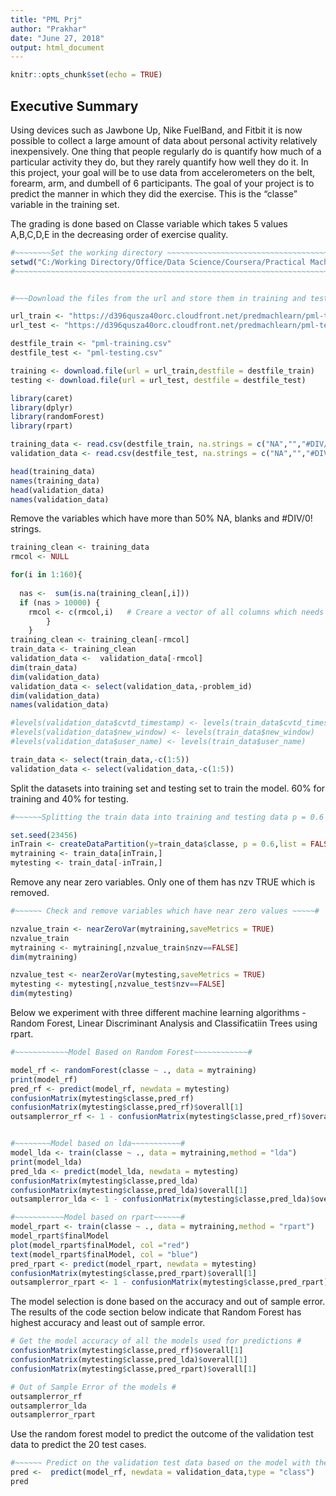 ```yaml
---
title: "PML Prj"
author: "Prakhar"
date: "June 27, 2018"
output: html_document
---
```


```r
knitr::opts_chunk$set(echo = TRUE)
```

## Executive Summary
Using devices such as Jawbone Up, Nike FuelBand, and Fitbit it is now possible to collect a large amount of data about personal activity relatively inexpensively. One thing that people regularly do is quantify how much of a particular activity they do, but they rarely quantify how well they do it. In this project, your goal will be to use data from accelerometers on the belt, forearm, arm, and dumbell of 6 participants.
The goal of your project is to predict the manner in which they did the exercise. This is the "classe" variable in the training set.

The grading is done based on Classe variable which takes 5 values A,B,C,D,E in the decreasing order of exercise quality. 


```r
#~~~~~~~~Set the working directory ~~~~~~~~~~~~~~~~~~~~~~~~~~~~~~~~~~~~~~~~~~~~~~~~~~~~~~~~#
setwd("C:/Working Directory/Office/Data Science/Coursera/Practical Machine Learning")
#~~~~~~~~~~~~~~~~~~~~~~~~~~~~~~~~~~~~~~~~~~~~~~~~~~~~~~~~~~~~~~~~~~~~~~~~~~~~~~~~~~~~~~~~~~#


#~~~Download the files from the url and store them in training and testing data frame~~~#

url_train <- "https://d396qusza40orc.cloudfront.net/predmachlearn/pml-training.csv"
url_test <- "https://d396qusza40orc.cloudfront.net/predmachlearn/pml-testing.csv"

destfile_train <- "pml-training.csv"
destfile_test <- "pml-testing.csv"

training <- download.file(url = url_train,destfile = destfile_train)
testing <- download.file(url = url_test, destfile = destfile_test)
```


```r
library(caret)
library(dplyr)
library(randomForest)
library(rpart)
```


```r
training_data <- read.csv(destfile_train, na.strings = c("NA","","#DIV/0!"))
validation_data <- read.csv(destfile_test, na.strings = c("NA","","#DIV/0!"))

head(training_data)
names(training_data)
head(validation_data)
names(validation_data)

```
Remove the variables which have more than 50% NA, blanks and #DIV/0! strings. 

```r

training_clean <- training_data 
rmcol <- NULL

for(i in 1:160){ 
  
  nas <-  sum(is.na(training_clean[,i]))
  if (nas > 10000) { 
    rmcol <- c(rmcol,i)   # Creare a vector of all columns which needs to be removed #
        }
    }  
training_clean <- training_clean[-rmcol]
train_data <- training_clean
validation_data <-  validation_data[-rmcol]
dim(train_data)
dim(validation_data)
validation_data <- select(validation_data,-problem_id)
dim(validation_data)
names(validation_data)

#levels(validation_data$cvtd_timestamp) <- levels(train_data$cvtd_timestamp)
#levels(validation_data$new_window) <- levels(train_data$new_window)
#levels(validation_data$user_name) <- levels(train_data$user_name)

train_data <- select(train_data,-c(1:5))
validation_data <- select(validation_data,-c(1:5))

```

Split the datasets into training set and testing set to train the model. 60% for training and 40% for testing.

```r
#~~~~~~Splitting the train data into training and testing data p = 0.6 ~~~~~~#

set.seed(23456)
inTrain <- createDataPartition(y=train_data$classe, p = 0.6,list = FALSE)
mytraining <- train_data[inTrain,]
mytesting <- train_data[-inTrain,]

```

Remove any near zero variables. Only one of them has nzv TRUE which is removed. 

```r

#~~~~~~ Check and remove variables which have near zero values ~~~~~#

nzvalue_train <- nearZeroVar(mytraining,saveMetrics = TRUE)
nzvalue_train
mytraining <- mytraining[,nzvalue_train$nzv==FALSE]
dim(mytraining)

nzvalue_test <- nearZeroVar(mytesting,saveMetrics = TRUE)
mytesting <- mytesting[,nzvalue_test$nzv==FALSE]
dim(mytesting)

```
Below we experiment with three different machine learning algorithms - Random Forest, Linear Discriminant Analysis and Classificatiin Trees using rpart. 

```r
#~~~~~~~~~~~~Model Based on Random Forest~~~~~~~~~~~~#

model_rf <- randomForest(classe ~ ., data = mytraining)
print(model_rf)
pred_rf <- predict(model_rf, newdata = mytesting)
confusionMatrix(mytesting$classe,pred_rf)
confusionMatrix(mytesting$classe,pred_rf)$overall[1]
outsamplerror_rf <- 1 - confusionMatrix(mytesting$classe,pred_rf)$overall[1]


#~~~~~~~~Model based on lda~~~~~~~~~~~#
model_lda <- train(classe ~ ., data = mytraining,method = "lda")
print(model_lda)
pred_lda <- predict(model_lda, newdata = mytesting)
confusionMatrix(mytesting$classe,pred_lda)
confusionMatrix(mytesting$classe,pred_lda)$overall[1]
outsamplerror_lda <- 1 - confusionMatrix(mytesting$classe,pred_lda)$overall[1]

#~~~~~~~~~~~Model based on rpart~~~~~~#
model_rpart <- train(classe ~ ., data = mytraining,method = "rpart")
model_rpart$finalModel
plot(model_rpart$finalModel, col ="red")
text(model_rpart$finalModel, col = "blue")
pred_rpart <- predict(model_rpart, newdata = mytesting)
confusionMatrix(mytesting$classe,pred_rpart)$overall[1]
outsamplerror_rpart <- 1 - confusionMatrix(mytesting$classe,pred_rpart)$overall[1]

```

The model selection is done based on the accuracy and out of sample error. The results of the code section below indicate that Random Forest has highest accuracy and least out of sample error. 

```r
# Get the model accuracy of all the models used for predictions # 
confusionMatrix(mytesting$classe,pred_rf)$overall[1]
confusionMatrix(mytesting$classe,pred_lda)$overall[1]
confusionMatrix(mytesting$classe,pred_rpart)$overall[1]

```
```r

# Out of Sample Error of the models #
outsamplerror_rf
outsamplerror_lda
outsamplerror_rpart

```

Use the random forest model to predict the outcome of the validation test data to predict the 20 test cases. 

```r
#~~~~~~ Predict on the validation test data based on the model with the highest accuracy ~~~~~#
pred <-  predict(model_rf, newdata = validation_data,type = "class")
pred

```

